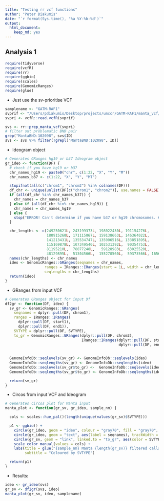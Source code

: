 ```yaml
---
title: "Testing rr vcf functions"
author: "Peter Diakumis"
date: "`r format(Sys.time(), '%a %Y-%b-%d')`"
output: 
  html_document: 
    keep_md: yes
---
```


## Analysis 1

```r
require(tidyverse)
require(vcfR)
require(rr)
require(ggbio)
require(scales)
require(GenomicRanges)
require(glue)
```

* Just use the sv-prioritise VCF 

```r
samplename <- "GATM-RAF1"
svprif <- "/Users/pdiakumis/Desktop/projects/umccr/GATM-RAF1/manta_vcf/GATM-RAF1__PRJ180265_DNA015740T-sv-prioritize-manta-pass.vcf.gz"
svpri <- vcfR::read.vcfR(svprif)

svs <- rr::prep_manta_vcf(svpri)
# filter out problematic BND pair
grep("MantaBND:102098", svs$ID)
svs <- svs %>% filter(!grepl("MantaBND:102098", ID))
```

* Ideogram object

```r
# Generates GRanges hg19 or b37 Ideogram object
gr_ideo <- function(DF) {
  # check if you have hg19 or b37
  chr_names_hg19 <- paste0("chr", c(1:22, "X", "Y", "M"))
  chr_names_b37 <- c(1:22, "X", "Y", "MT")

  stopifnot(all(c("chrom1", "chrom2") %in% colnames(DF)))
  df_chr <- unique(unlist(DF[c("chrom1", "chrom2")], use.names = FALSE))
  if (all(df_chr %in% chr_names_b37)) {
    chr_names = chr_names_b37
  } else if (all(df_chr %in% chr_names_hg19)) {
    chr_names = chr_names_hg19
  } else {
    stop("ERROR! Can't determine if you have b37 or hg19 chromosomes. Check manually!")
  }

  chr_lengths <- c(249250621L, 243199373L, 198022430L, 191154276L,
                   180915260L, 171115067L, 159138663L, 146364022L,
                   141213431L, 135534747L, 135006516L, 133851895L,
                   115169878L, 107349540L, 102531392L,  90354753L,
                   81195210L,  78077248L,   59128983L,  63025520L,
                   48129895L,  51304566L,  155270560L,  59373566L, 16569L)
  names(chr_lengths) <- chr_names
  ideo <- GenomicRanges::GRanges(seqnames = chr_names,
                  ranges = IRanges::IRanges(start = 1L, width = chr_lengths),
                  seqlengths = chr_lengths)
  return(ideo)
}
```

* GRanges from input VCF

```r
# Generates GRanges object for input Df
df2gr <- function(DF, ideo) {
  sv_gr <- GenomicRanges::GRanges(
    seqnames = dplyr::pull(DF, chrom1),
    ranges = IRanges::IRanges(
      dplyr::pull(DF, start1),
      dplyr::pull(DF, end1)),
    SVTYPE = dplyr::pull(DF, SVTYPE),
    to_gr = GenomicRanges::GRanges(dplyr::pull(DF, chrom2),
                                   IRanges::IRanges(dplyr::pull(DF, start2),
                                                    dplyr::pull(DF, end2))))
                                                    
  
  GenomeInfoDb::seqlevels(sv_gr) <- GenomeInfoDb::seqlevels(ideo)
  GenomeInfoDb::seqlengths(sv_gr) <- GenomeInfoDb::seqlengths(ideo)
  GenomeInfoDb::seqlevels(sv_gr$to_gr) <-  GenomeInfoDb::seqlevels(ideo)
  GenomeInfoDb::seqlengths(sv_gr$to_gr) <- GenomeInfoDb::seqlengths(ideo)

  return(sv_gr)
}
```

* Circos from input VCF and Ideogram

```r
# Generates circos plot for Manta input
manta_plot <- function(gr_sv, gr_ideo, sample_nm) {

  cols <- scales::hue_pal()(length(unique(values(gr_sv)$SVTYPE)))

  p1 <- ggbio() +
    circle(gr_ideo, geom = "ideo", colour = "gray70", fill = "gray70", trackWidth = 0.1, radius = 3) +
    circle(gr_ideo, geom = "text", aes(label = seqnames), trackWidth = 1, radius = 3) +
    circle(gr_sv, geom = "link", linked.to = "to_gr", aes(color = SVTYPE), radius = 2.5, trackWidth = 1) +
    scale_color_manual(values = cols) +
    labs(title = glue("{sample_nm} Manta {length(gr_sv)} filtered calls"),
         subtitle = "Coloured by SVTYPE")

  return(p1)
}
```

* Results:

```r
ideo <- gr_ideo(svs)
gr_sv <- df2gr(svs, ideo)
manta_plot(gr_sv, ideo, samplename)
```

